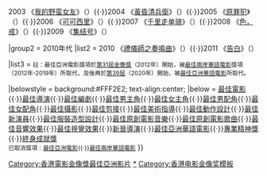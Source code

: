{{Navbox
|name    = 香港電影金像獎最佳亞洲電影
|title   = {{{1|}}}[[香港電影金像獎]][[香港電影金像獎最佳亞洲電影|最佳亞洲電影]]
|titlestyle = background: #FFF2E2
|groupstyle = background: #FFF2E2
|colwidth = 300px

|group1 = 2000年代
|list1 = 2002 《[[千与千寻]]》（{{flag|JPN}}）{{·}}2003 《[[我的野蛮女友]]》（{{flag|South Korea}}）{{·}}2004 《[[黃昏的清兵衛|黃昏清兵衛]]》（{{flag|JPN}}）{{·}}2005 《[[原罪犯]]》（{{flag|South Korea}}）{{·}}2006 《[[可可西里 (電影)|可可西里]]》（{{flag|CHN}}）{{·}}2007 《[[千里走单骑]]》（{{flag|CHN}}）{{·}}2008 《[[色，戒 (電影)|色，戒]]》（{{flag|TWN}}）{{·}}2009  《[[集结号]]》（{{flag|CHN}}）

|group2 = 2010年代
|list2 = 2010 《[[送行者：禮儀師的樂章|禮儀師之奏鳴曲]]》（{{flag|JPN}}）{{·}}2011 《[[告白 (電影)|告白]]》（{{flag|JPN}}）

|list3 = <small>註：最佳亞洲電影獎項於[[第31屆香港電影金像獎|第31屆金像獎]]（2012年）開始，被[[香港電影金像獎最佳兩岸華語電影|最佳兩岸華語電影]]獎項（2012年-2019年）所取代，及後再於[[第39屆香港電影金像獎|第39屆]]（2020年）開始，被[[香港電影金像獎最佳亞洲華語電影|最佳亞洲華語電影]]所取代。</small>

|belowstyle = background:#FFF2E2; text-align:center;
|below  = [[香港電影金像獎最佳電影|最佳電影]]{{·}}[[香港電影金像獎最佳導演|最佳導演]]{{·}}[[香港電影金像獎最佳編劇|最佳編劇]]{{·}}[[香港電影金像獎最佳男主角|最佳男主角]]{{·}}[[香港電影金像獎最佳女主角|最佳女主角]]{{·}}[[香港電影金像獎最佳男配角|最佳男配角]]{{·}}[[香港電影金像獎最佳女配角|最佳女配角]]{{·}}[[香港電影金像獎最佳攝影|最佳攝影]]{{·}}[[香港電影金像獎最佳剪接|最佳剪接]]{{·}}[[香港電影金像獎最佳美術指導|最佳美術指導]]{{·}}[[香港電影金像獎最佳動作設計|最佳動作設計]]{{·}}[[香港電影金像獎最佳新演員|最佳新演員]]{{·}}[[香港電影金像獎最佳服裝造型設計|最佳服裝造型設計]]{{·}}[[香港電影金像獎最佳原創電影音樂|最佳原創電影音樂]]{{·}}[[香港電影金像獎最佳原創電影歌曲|最佳原創電影歌曲]]{{·}}[[香港電影金像獎最佳音響效果|最佳音響效果]]{{·}}[[香港電影金像獎最佳視覺效果|最佳視覺效果]]{{·}}[[香港電影金像獎新晉導演|新晉導演]]{{·}}[[香港電影金像獎最佳亞洲華語電影|最佳亞洲華語電影]]{{·}}[[香港電影金像獎專業精神獎|專業精神獎]]{{·}}[[香港電影金像獎終身成就獎|終身成就獎]]<br><small>已取消獎項：[[香港電影金像獎最佳亞洲電影|最佳亞洲電影]]{{·}}[[香港電影金像獎最佳兩岸華語電影|最佳兩岸華語電影]]</small>
}}<includeonly>[[Category:香港電影金像獎最佳亞洲影片]]</includeonly><noinclude>
[[Category:香港電影金像獎最佳亞洲影片|*]]
[[Category:香港电影金像奖模板]]
</noinclude>